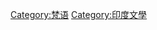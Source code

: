 {{Commonscat|Sanskrit language literature}}

[[Category:梵语|Category:梵语]]
[[Category:印度文學|Category:印度文學]]